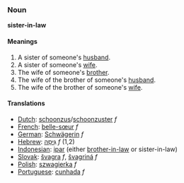 ===Noun===
'''sister-in-law'''
====Meanings====
#A sister of someone's [[husband]].
#A sister of someone's [[wife]].
#The wife of someone's [[brother]].
#The wife of the brother of someone's [[husband]].
#The wife of the brother of someone's [[wife]].

====Translations====
*[[Dutch]]: [[schoonzus]]/[[schoonzuster]] ''f''
*[[French]]: [[belle-sœur]] ''f''
*[[German]]: [[Schwägerin]] ''f''
*[[Hebrew]]: [[גִּיסָה]] ''f'' (1,2)
*[[Indonesian]]: [[ipar]] (either [[brother-in-law]] or sister-in-law)
*[[Slovak]]: [[švagra]] ''f'', [[švagriná]] ''f''
*[[Polish]]: [[szwagierka]] ''f''
*[[Portuguese]]: [[cunhada]] ''f''